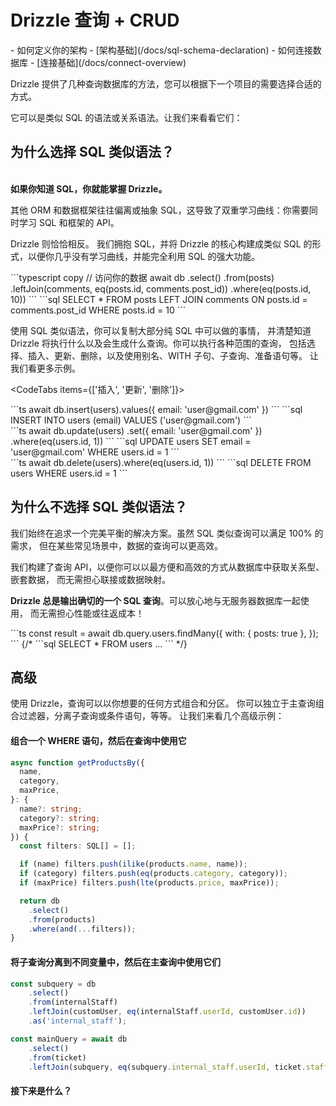 
# Drizzle 查询 + CRUD

<Prerequisites>
  - 如何定义你的架构 - [架构基础](/docs/sql-schema-declaration)
  - 如何连接数据库 - [连接基础](/docs/connect-overview)
</Prerequisites>

Drizzle 提供了几种查询数据库的方法，您可以根据下一个项目的需要选择合适的方式。

它可以是类似 SQL 的语法或关系语法。让我们来看看它们：

## 为什么选择 SQL 类似语法？
\
**如果你知道 SQL，你就能掌握 Drizzle。**

其他 ORM 和数据框架往往偏离或抽象 SQL，这导致了双重学习曲线：你需要同时学习 SQL 和框架的 API。

Drizzle 则恰恰相反。
我们拥抱 SQL，并将 Drizzle 的核心构建成类似 SQL 的形式，以便你几乎没有学习曲线，并能完全利用 SQL 的强大功能。

<Section>
```typescript copy
// 访问你的数据
await db
  .select()
	.from(posts)
	.leftJoin(comments, eq(posts.id, comments.post_id))
	.where(eq(posts.id, 10))
```
```sql
SELECT * 
FROM posts
LEFT JOIN comments ON posts.id = comments.post_id
WHERE posts.id = 10
```
</Section>

使用 SQL 类似语法，你可以复制大部分纯 SQL 中可以做的事情，
并清楚知道 Drizzle 将执行什么以及会生成什么查询。你可以执行各种范围的查询，
包括选择、插入、更新、删除，以及使用别名、WITH 子句、子查询、准备语句等。
让我们看更多示例。

<CodeTabs items={['插入', '更新', '删除']}>
<Section>
```ts
await db.insert(users).values({ email: 'user@gmail.com' })
```
```sql
INSERT INTO users (email) VALUES ('user@gmail.com')
```
</Section>
<Section>
```ts
await db.update(users)
        .set({ email: 'user@gmail.com' })
        .where(eq(users.id, 1))
```
```sql
UPDATE users 
SET email = 'user@gmail.com'
WHERE users.id = 1
```
</Section>
<Section>
```ts
await db.delete(users).where(eq(users.id, 1))
```
```sql
DELETE FROM users WHERE users.id = 1
```
</Section>
</CodeTabs>

## 为什么不选择 SQL 类似语法？

我们始终在追求一个完美平衡的解决方案。虽然 SQL 类似查询可以满足 100% 的需求，
但在某些常见场景中，数据的查询可以更高效。

我们构建了查询 API，以便你可以以最方便和高效的方式从数据库中获取关系型、嵌套数据，
而无需担心联接或数据映射。

**Drizzle 总是输出确切的一个 SQL 查询**。可以放心地与无服务器数据库一起使用，
而无需担心性能或往返成本！

<Section>
```ts
const result = await db.query.users.findMany({
	with: {
		posts: true
	},
});
```
{/* ```sql
SELECT * FROM users ...
``` */}
</Section>

## 高级
使用 Drizzle，查询可以以你想要的任何方式组合和分区。
你可以独立于主查询组合过滤器，分离子查询或条件语句，等等。
让我们来看几个高级示例：

#### 组合一个 WHERE 语句，然后在查询中使用它
```ts
async function getProductsBy({
  name,
  category,
  maxPrice,
}: {
  name?: string;
  category?: string;
  maxPrice?: string;
}) {
  const filters: SQL[] = [];

  if (name) filters.push(ilike(products.name, name));
  if (category) filters.push(eq(products.category, category));
  if (maxPrice) filters.push(lte(products.price, maxPrice));

  return db
    .select()
    .from(products)
    .where(and(...filters));
}
```

#### 将子查询分离到不同变量中，然后在主查询中使用它们
```ts
const subquery = db
	.select()
	.from(internalStaff)
	.leftJoin(customUser, eq(internalStaff.userId, customUser.id))
	.as('internal_staff');

const mainQuery = await db
	.select()
	.from(ticket)
	.leftJoin(subquery, eq(subquery.internal_staff.userId, ticket.staffId));
```

#### 接下来是什么？
<br/>
<Flex>
  <LinksList 
    title='访问你的数据'
    links={[
        ["查询", "/docs/rqb"], 
        ["选择", "/docs/select"],
        ["插入", "/docs/insert"],
        ["更新", "/docs/update"],
        ["删除", "/docs/delete"],
        ["过滤器", "/docs/operators"],
        ["联接", "/docs/joins"],
        ["sql`` 操作符", "/docs/sql"],
      ]}
  />
  <LinksList 
    title='从零到英雄'
    links={[
        ["迁移", "/docs/migrations"], 
      ]}
  />
</Flex>

